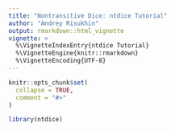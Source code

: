 ```yaml
---
title: "Nontransitive Dice: ntdice Tutorial"
author: "Andrey Risukhin"
output: rmarkdown::html_vignette
vignette: >
  %\VignetteIndexEntry{ntdice Tutorial}
  %\VignetteEngine{knitr::rmarkdown}
  %\VignetteEncoding{UTF-8}
---
```


```r
knitr::opts_chunk$set(
  collapse = TRUE,
  comment = "#>"
)
```

```r
library(ntdice)
```
